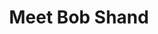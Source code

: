 ---
slug: /pei-devs/elders
title: Meet Bob Shand
description: Another original member of the group. Bob was an early speaker at many events and helped run many of our most successful events. Much of the growth of the group can be attributed to Bob's work with Hackathons. Bob left the elder group after an employment change. You will now find Bob hosting Security B-Side conferences.
firstName: Bob
lastName: Shand
photo: /images/profiles/bob-shand.png
pubDate: 01/16/2023
peiDevsElder: inactive
---